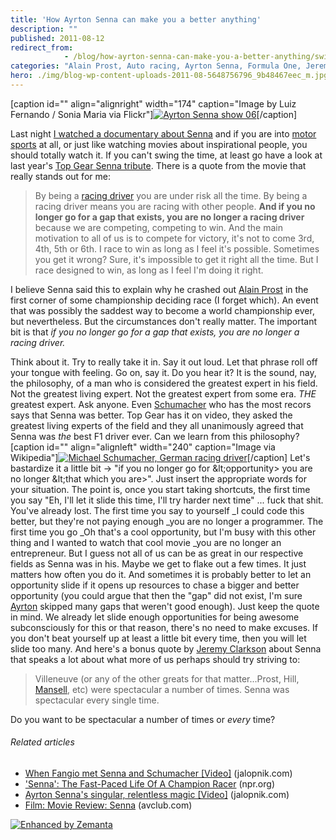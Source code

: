 ```yaml
---
title: 'How Ayrton Senna can make you a better anything'
description: ""
published: 2011-08-12
redirect_from: 
            - /blog/how-ayrton-senna-can-make-you-a-better-anything/swizec/2167
categories: "Alain Prost, Auto racing, Ayrton Senna, Formula One, Jeremy Clarkson, Michael Schumacher, Uncategorized"
hero: ./img/blog-wp-content-uploads-2011-08-5648756796_9b48467eec_m.jpg
---
```

\[caption id=&quot;&quot; align=&quot;alignright&quot; width=&quot;174&quot; caption=&quot;Image by Luiz Fernando / Sonia Maria via Flickr&quot;][![Ayrton Senna show 06](./img/blog-wp-content-uploads-2011-08-5648756796_9b48467eec_m.jpg "Ayrton Senna show 06")](http://www.flickr.com/photos/7477245@N05/5648756796)\[/caption]

Last night [I watched a documentary about Senna](http://swizec.com/blog/i-learned-two-things-today-10-8/swizec/2124 "I learned two things today 10.8.") and if you are into [motor sports](http://en.wikipedia.org/wiki/Motorsport "Motorsport") at all, or just like watching movies about inspirational people, you should totally watch it. If you can&#x27;t swing the time, at least go have a look at last year&#x27;s [Top Gear Senna tribute](http://www.youtube.com/results?search_query=top+gear+senna&page=&utm_source=opensearch). There is a quote from the movie that really stands out for me:

> By being a [racing driver](http://en.wikipedia.org/wiki/Auto_racing "Auto racing") you are under risk all the time. By being a racing driver means you are racing with other people. **And if you no longer go for a gap that exists, you are no longer a racing driver** because we are competing, competing to win. And the main motivation to all of us is to compete for victory, it&#x27;s not to come 3rd, 4th, 5th or 6th. I race to win as long as I feel it&#x27;s possible. Sometimes you get it wrong? Sure, it&#x27;s impossible to get it right all the time. But I race designed to win, as long as I feel I&#x27;m doing it right.

I believe Senna said this to explain why he crashed out [Alain Prost](http://en.wikipedia.org/wiki/Alain_Prost "Alain Prost") in the first corner of some championship deciding race (I forget which). An event that was possibly the saddest way to become a world championship ever, but nevertheless. But the circumstances don&#x27;t really matter. The important bit is that _if you no longer go for a gap that exists, you are no longer a racing driver._

<!--more-->

Think about it. Try to really take it in. Say it out loud. Let that phrase roll off your tongue with feeling. Go on, say it. Do you hear it? It is the sound, nay, the philosophy, of a man who is considered the greatest expert in his field. Not the greatest living expert. Not the greatest expert from some era. _THE_ greatest expert. Ask anyone. Even [Schumacher](http://en.wikipedia.org/wiki/Michael_Schumacher "Michael Schumacher") who has the most recors says that Senna was better. Top Gear has it on video, they asked the greatest living experts of the field and they all unanimously agreed that Senna was _the_ best F1 driver ever. Can we learn from this philosophy? \[caption id=&quot;&quot; align=&quot;alignleft&quot; width=&quot;240&quot; caption=&quot;Image via Wikipedia&quot;][![Michael Schumacher, German racing driver](./img/blog-wp-content-uploads-2011-08-300px-Michael_Schumacher1.jpg "Michael Schumacher, German racing driver")](http://commons.wikipedia.org/wiki/File:Michael_Schumacher.jpg)\[/caption] Let&#x27;s bastardize it a little bit -&gt; &quot;if you no longer go for &amp;lt;opportunity&gt; you are no longer &amp;lt;that which you are&gt;&quot;. Just insert the appropriate words for your situation. The point is, once you start taking shortcuts, the first time you say &quot;Eh, I&#x27;ll let it slide this time, I&#x27;ll try harder next time&quot; ... fuck that shit. You&#x27;ve already lost. The first time you say to yourself \_I could code this better, but they&#x27;re not paying enough \_you are no longer a programmer. The first time you go \_Oh that&#x27;s a cool opportunity, but I&#x27;m busy with this other thing and I wanted to watch that cool movie \_you are no longer an entrepreneur. But I guess not all of us can be as great in our respective fields as Senna was in his. Maybe we get to flake out a few times. It just matters how often you do it. And sometimes it is probably better to let an opportunity slide if it opens up resources to chase a bigger and better opportunity (you could argue that then the &quot;gap&quot; did not exist, I&#x27;m sure [Ayrton](http://en.wikipedia.org/wiki/Ayrton_Senna "Ayrton Senna") skipped many gaps that weren&#x27;t good enough). Just keep the quote in mind. We already let slide enough opportunities for being awesome subconsciously for this or that reason, there&#x27;s no need to make excuses. If you don&#x27;t beat yourself up at least a little bit every time, then you will let slide too many. And here&#x27;s a bonus quote by [Jeremy Clarkson](http://www.myspace.com/everything/jeremy-clarkson "Jeremy Clarkson") about Senna that speaks a lot about what more of us perhaps should try striving to:

> Villeneuve (or any of the other greats for that matter...Prost, Hill, [Mansell](http://en.wikipedia.org/wiki/Nigel_Mansell "Nigel Mansell"), etc) were spectacular a number of times. Senna was spectacular every single time.

Do you want to be spectacular a number of times or _every_ time?

###### Related articles

- [When Fangio met Senna and Schumacher \[Video\]](http://jalopnik.com/5826851/when-fangio-met-senna-and-schumacher) (jalopnik.com)
- [&#x27;Senna&#x27;: The Fast-Paced Life Of A Champion Racer](http://www.npr.org/2011/08/11/139084426/senna-the-fast-paced-life-of-a-champion-racer?ft=1&f=1008) (npr.org)
- [Ayrton Senna&#x27;s singular, relentless magic \[Video\]](http://jalopnik.com/5823354/ayrton-sennas-singular-relentless-magic) (jalopnik.com)
- [Film: Movie Review: Senna](http://www.avclub.com/articles/senna,60240/) (avclub.com)

[![Enhanced by Zemanta](http://img.zemanta.com/zemified_e.png?x-id=60a061c1-53f9-4ae4-a23a-98750577b86b)](http://www.zemanta.com/ "Enhanced by Zemanta")
